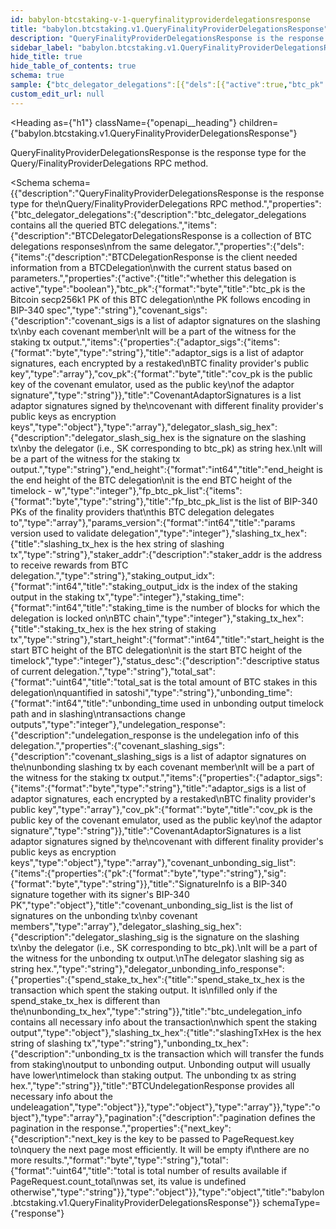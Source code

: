 ```yaml
---
id: babylon-btcstaking-v-1-queryfinalityproviderdelegationsresponse
title: "babylon.btcstaking.v1.QueryFinalityProviderDelegationsResponse"
description: "QueryFinalityProviderDelegationsResponse is the response type for the"
sidebar_label: "babylon.btcstaking.v1.QueryFinalityProviderDelegationsResponse"
hide_title: true
hide_table_of_contents: true
schema: true
sample: {"btc_delegator_delegations":[{"dels":[{"active":true,"btc_pk":"string","covenant_sigs":[{"adaptor_sigs":["string"],"cov_pk":"string"}],"delegator_slash_sig_hex":"string","end_height":0,"fp_btc_pk_list":["string"],"params_version":0,"slashing_tx_hex":"string","staker_addr":"string","staking_output_idx":0,"staking_time":0,"staking_tx_hex":"string","start_height":0,"status_desc":"string","total_sat":"string","unbonding_time":0,"undelegation_response":{"covenant_slashing_sigs":[{"adaptor_sigs":["string"],"cov_pk":"string"}],"covenant_unbonding_sig_list":[{"pk":"string","sig":"string"}],"delegator_slashing_sig_hex":"string","delegator_unbonding_info_response":{"spend_stake_tx_hex":"string"},"slashing_tx_hex":"string","unbonding_tx_hex":"string"}}]}],"pagination":{"next_key":"string","total":"string"}}
custom_edit_url: null
---
```



<Heading
  as={"h1"}
  className={"openapi__heading"}
  children={"babylon.btcstaking.v1.QueryFinalityProviderDelegationsResponse"}
>
</Heading>



QueryFinalityProviderDelegationsResponse is the response type for the
Query/FinalityProviderDelegations RPC method.

<Schema
  schema={{"description":"QueryFinalityProviderDelegationsResponse is the response type for the\nQuery/FinalityProviderDelegations RPC method.","properties":{"btc_delegator_delegations":{"description":"btc_delegator_delegations contains all the queried BTC delegations.","items":{"description":"BTCDelegatorDelegationsResponse is a collection of BTC delegations responses\nfrom the same delegator.","properties":{"dels":{"items":{"description":"BTCDelegationResponse is the client needed information from a BTCDelegation\nwith the current status based on parameters.","properties":{"active":{"title":"whether this delegation is active","type":"boolean"},"btc_pk":{"format":"byte","title":"btc_pk is the Bitcoin secp256k1 PK of this BTC delegation\nthe PK follows encoding in BIP-340 spec","type":"string"},"covenant_sigs":{"description":"covenant_sigs is a list of adaptor signatures on the slashing tx\nby each covenant member\nIt will be a part of the witness for the staking tx output.","items":{"properties":{"adaptor_sigs":{"items":{"format":"byte","type":"string"},"title":"adaptor_sigs is a list of adaptor signatures, each encrypted by a restaked\nBTC finality provider's public key","type":"array"},"cov_pk":{"format":"byte","title":"cov_pk is the public key of the covenant emulator, used as the public key\nof the adaptor signature","type":"string"}},"title":"CovenantAdaptorSignatures is a list adaptor signatures signed by the\ncovenant with different finality provider's public keys as encryption keys","type":"object"},"type":"array"},"delegator_slash_sig_hex":{"description":"delegator_slash_sig_hex is the signature on the slashing tx\nby the delegator (i.e., SK corresponding to btc_pk) as string hex.\nIt will be a part of the witness for the staking tx output.","type":"string"},"end_height":{"format":"int64","title":"end_height is the end height of the BTC delegation\nit is the end BTC height of the timelock - w","type":"integer"},"fp_btc_pk_list":{"items":{"format":"byte","type":"string"},"title":"fp_btc_pk_list is the list of BIP-340 PKs of the finality providers that\nthis BTC delegation delegates to","type":"array"},"params_version":{"format":"int64","title":"params version used to validate delegation","type":"integer"},"slashing_tx_hex":{"title":"slashing_tx_hex is the hex string of slashing tx","type":"string"},"staker_addr":{"description":"staker_addr is the address to receive rewards from BTC delegation.","type":"string"},"staking_output_idx":{"format":"int64","title":"staking_output_idx is the index of the staking output in the staking tx","type":"integer"},"staking_time":{"format":"int64","title":"staking_time is the number of blocks for which the delegation is locked on\nBTC chain","type":"integer"},"staking_tx_hex":{"title":"staking_tx_hex is the hex string of staking tx","type":"string"},"start_height":{"format":"int64","title":"start_height is the start BTC height of the BTC delegation\nit is the start BTC height of the timelock","type":"integer"},"status_desc":{"description":"descriptive status of current delegation.","type":"string"},"total_sat":{"format":"uint64","title":"total_sat is the total amount of BTC stakes in this delegation\nquantified in satoshi","type":"string"},"unbonding_time":{"format":"int64","title":"unbonding_time used in unbonding output timelock path and in slashing\ntransactions change outputs","type":"integer"},"undelegation_response":{"description":"undelegation_response is the undelegation info of this delegation.","properties":{"covenant_slashing_sigs":{"description":"covenant_slashing_sigs is a list of adaptor signatures on the\nunbonding slashing tx by each covenant member\nIt will be a part of the witness for the staking tx output.","items":{"properties":{"adaptor_sigs":{"items":{"format":"byte","type":"string"},"title":"adaptor_sigs is a list of adaptor signatures, each encrypted by a restaked\nBTC finality provider's public key","type":"array"},"cov_pk":{"format":"byte","title":"cov_pk is the public key of the covenant emulator, used as the public key\nof the adaptor signature","type":"string"}},"title":"CovenantAdaptorSignatures is a list adaptor signatures signed by the\ncovenant with different finality provider's public keys as encryption keys","type":"object"},"type":"array"},"covenant_unbonding_sig_list":{"items":{"properties":{"pk":{"format":"byte","type":"string"},"sig":{"format":"byte","type":"string"}},"title":"SignatureInfo is a BIP-340 signature together with its signer's BIP-340 PK","type":"object"},"title":"covenant_unbonding_sig_list is the list of signatures on the unbonding tx\nby covenant members","type":"array"},"delegator_slashing_sig_hex":{"description":"delegator_slashing_sig is the signature on the slashing tx\nby the delegator (i.e., SK corresponding to btc_pk).\nIt will be a part of the witness for the unbonding tx output.\nThe delegator slashing sig as string hex.","type":"string"},"delegator_unbonding_info_response":{"properties":{"spend_stake_tx_hex":{"title":"spend_stake_tx_hex is the transaction which spent the staking output. It is\nfilled only if the spend_stake_tx_hex is different than the\nunbonding_tx_hex","type":"string"}},"title":"btc_undelegation_info contains all necessary info about the transaction\nwhich spent the staking output","type":"object"},"slashing_tx_hex":{"title":"slashingTxHex is the hex string of slashing tx","type":"string"},"unbonding_tx_hex":{"description":"unbonding_tx is the transaction which will transfer the funds from staking\noutput to unbonding output. Unbonding output will usually have lower\ntimelock than staking output. The unbonding tx as string hex.","type":"string"}},"title":"BTCUndelegationResponse provides all necessary info about the undeleagation","type":"object"}},"type":"object"},"type":"array"}},"type":"object"},"type":"array"},"pagination":{"description":"pagination defines the pagination in the response.","properties":{"next_key":{"description":"next_key is the key to be passed to PageRequest.key to\nquery the next page most efficiently. It will be empty if\nthere are no more results.","format":"byte","type":"string"},"total":{"format":"uint64","title":"total is total number of results available if PageRequest.count_total\nwas set, its value is undefined otherwise","type":"string"}},"type":"object"}},"type":"object","title":"babylon.btcstaking.v1.QueryFinalityProviderDelegationsResponse"}}
  schemaType={"response"}
>
  
</Schema>
            